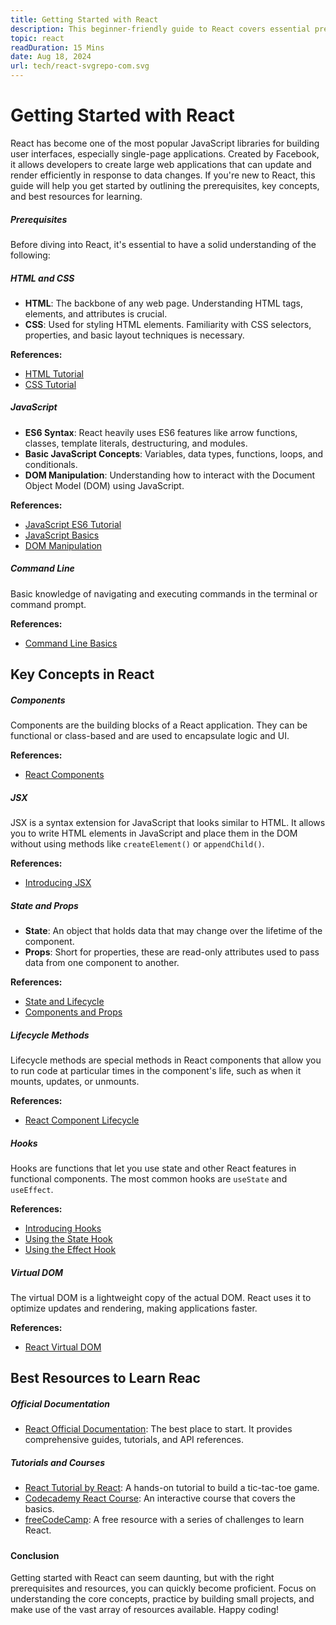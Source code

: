 ```yaml
---
title: Getting Started with React
description: This beginner-friendly guide to React covers essential prerequisites, key concepts, and provides top resources for learning. 
topic: react
readDuration: 15 Mins
date: Aug 18, 2024
url: tech/react-svgrepo-com.svg
---
```


# **Getting Started with React**

React has become one of the most popular JavaScript libraries for building user interfaces, especially single-page applications. Created by Facebook, it allows developers to create large web applications that can update and render efficiently in response to data changes. If you're new to React, this guide will help you get started by outlining the prerequisites, key concepts, and best resources for learning.

##### **Prerequisites**

Before diving into React, it's essential to have a solid understanding of the following:

##### **HTML and CSS**

- **HTML**: The backbone of any web page. Understanding HTML tags, elements, and attributes is crucial.
- **CSS**: Used for styling HTML elements. Familiarity with CSS selectors, properties, and basic layout techniques is necessary.

**References:**

- [HTML Tutorial](https://www.w3schools.com/html/)
- [CSS Tutorial](https://www.w3schools.com/css/)

##### **JavaScript**

- **ES6 Syntax**: React heavily uses ES6 features like arrow functions, classes, template literals, destructuring, and modules.
- **Basic JavaScript Concepts**: Variables, data types, functions, loops, and conditionals.
- **DOM Manipulation**: Understanding how to interact with the Document Object Model (DOM) using JavaScript.

**References:**

- [JavaScript ES6 Tutorial](https://www.w3schools.com/js/js_es6.asp)
- [JavaScript Basics](https://developer.mozilla.org/en-US/docs/Learn/Getting_started_with_the_web/JavaScript_basics)
- [DOM Manipulation](https://www.w3schools.com/js/js_htmldom.asp)

##### **Command Line**

Basic knowledge of navigating and executing commands in the terminal or command prompt.

**References:**

- [Command Line Basics](https://www.codecademy.com/learn/learn-the-command-line)

## **Key Concepts in React**

##### **Components**

Components are the building blocks of a React application. They can be functional or class-based and are used to encapsulate logic and UI.

**References:**

- [React Components](https://reactjs.org/docs/components-and-props.html)

##### **JSX**

JSX is a syntax extension for JavaScript that looks similar to HTML. It allows you to write HTML elements in JavaScript and place them in the DOM without using methods like `createElement()` or `appendChild()`.

**References:**

- [Introducing JSX](https://reactjs.org/docs/introducing-jsx.html)

##### **State and Props**

- **State**: An object that holds data that may change over the lifetime of the component.
- **Props**: Short for properties, these are read-only attributes used to pass data from one component to another.

**References:**

- [State and Lifecycle](https://reactjs.org/docs/state-and-lifecycle.html)
- [Components and Props](https://reactjs.org/docs/components-and-props.html)

##### **Lifecycle Methods**

Lifecycle methods are special methods in React components that allow you to run code at particular times in the component's life, such as when it mounts, updates, or unmounts.

**References:**

- [React Component Lifecycle](https://reactjs.org/docs/react-component.html#the-component-lifecycle)

##### **Hooks**

Hooks are functions that let you use state and other React features in functional components. The most common hooks are `useState` and `useEffect`.

**References:**

- [Introducing Hooks](https://reactjs.org/docs/hooks-intro.html)
- [Using the State Hook](https://reactjs.org/docs/hooks-state.html)
- [Using the Effect Hook](https://reactjs.org/docs/hooks-effect.html)

##### **Virtual DOM**

The virtual DOM is a lightweight copy of the actual DOM. React uses it to optimize updates and rendering, making applications faster.

**References:**

- [React Virtual DOM](https://reactjs.org/docs/faq-internals.html#what-is-the-virtual-dom)

## **Best Resources to Learn Reac**

##### **Official Documentation**

- [React Official Documentation](https://reactjs.org/docs/getting-started.html): The best place to start. It provides comprehensive guides, tutorials, and API references.

##### **Tutorials and Courses**

- [React Tutorial by React](https://reactjs.org/tutorial/tutorial.html): A hands-on tutorial to build a tic-tac-toe game.
- [Codecademy React Course](https://www.codecademy.com/learn/react-101): An interactive course that covers the basics.
- [freeCodeCamp](https://www.freecodecamp.org/learn/front-end-libraries/react/): A free resource with a series of challenges to learn React.

#####

#### **Conclusion**

Getting started with React can seem daunting, but with the right prerequisites and resources, you can quickly become proficient. Focus on understanding the core concepts, practice by building small projects, and make use of the vast array of resources available. Happy coding!
